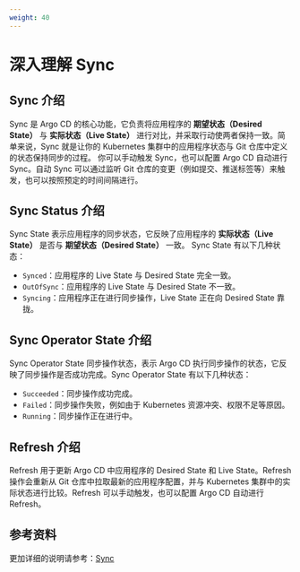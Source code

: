 ```yaml
---
weight: 40
---
```


# 深入理解 Sync

## Sync 介绍

Sync 是 Argo CD 的核心功能，它负责将应用程序的 **期望状态（Desired State）** 与 **实际状态（Live State）** 进行对比，并采取行动使两者保持一致。简单来说，Sync 就是让你的 Kubernetes 集群中的应用程序状态与 Git 仓库中定义的状态保持同步的过程。
你可以手动触发 Sync，也可以配置 Argo CD 自动进行 Sync。自动 Sync 可以通过监听 Git 仓库的变更（例如提交、推送标签等）来触发，也可以按照预定的时间间隔进行。

## Sync Status 介绍

Sync State 表示应用程序的同步状态，它反映了应用程序的 **实际状态（Live State）** 是否与 **期望状态（Desired State）** 一致。
Sync State 有以下几种状态：
- `Synced`：应用程序的 Live State 与 Desired State 完全一致。
- `OutOfSync`：应用程序的 Live State 与 Desired State 不一致。
- `Syncing`：应用程序正在进行同步操作，Live State 正在向 Desired State 靠拢。

## Sync Operator State 介绍
Sync Operator State 同步操作状态，表示 Argo CD 执行同步操作的状态，它反映了同步操作是否成功完成。Sync Operator State 有以下几种状态：
- `Succeeded`：同步操作成功完成。
- `Failed`：同步操作失败，例如由于 Kubernetes 资源冲突、权限不足等原因。
- `Running`：同步操作正在进行中。

## Refresh 介绍
Refresh 用于更新 Argo CD 中应用程序的 Desired State 和 Live State。Refresh 操作会重新从 Git 仓库中拉取最新的应用程序配置，并与 Kubernetes 集群中的实际状态进行比较。Refresh 可以手动触发，也可以配置 Argo CD 自动进行 Refresh。

## 参考资料
更加详细的说明请参考：[Sync](https://argo-cd.readthedocs.io/en/stable/user-guide/sync-options/)
